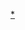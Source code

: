 {{Navbox
|name = 中国人民解放军陆军
|state = collapsed
|bodyclass = hlist
|titlestyle = background: darkgreen; color: white;
|title = [[File:Ground Force Flag of the People's Republic of China.svg|23px|中国人民解放军陆军军旗]] [[中国人民解放军陆军|<span style="color:white;">中国人民解放军陆军</span>]]
|groupstyle = background: darkgreen; color: white;
|abovestyle = background: green; color: white;
|above =
* [[中国人民解放军历史|<span style="color:white;">历史</span>]]
* [[中国人民解放军陆军编制序列|<span style="color:white;">编制</span>]]
* [[中国人民解放军军衔|<span style="color:white;">军衔</span>]]
* [[中国人民解放军陆军装备|<span style="color:white;">装备</span>]]

|group1 = [[:Category:中国人民解放军陆军将领|<span style="color:white;">将领</span>]]
|list1 = 
 {{Navbox |child
 |image = [[File:Emblem of the People's Liberation Army Ground Force.png|150px|陆军胸标]]
 |groupstyle = background: green; color: white;
 |group1 = [[中国人民解放军现役正战区级以上将领列表|<span style="color:white;">主官</span>]]
 |list1 = 
# [[Template:中国人民解放军陆军司令员|司令员]]：[[刘振立]]
# [[Template:中国人民解放军陆军政治委员|政治委员]]：[[秦树桐]]
 |group2 = [[中国人民解放军军衔|<span style="color:white;">将官</span>]]
 |list2 =
# [[中国人民解放军上将|上将]]
# [[中国人民解放军中将|中将]]
# [[中国人民解放军少将|少将]]
 }}

|group2 = 领导<br />机构
|list2 = 
 {{Navbox |child
 |groupstyle = background: Green;color: white;
 |group1 = 党委
 |list1 =[[中国共产党中国人民解放军陆军委员会|陆军党委]]
 |group2 = 机关职能部门
 |list2 = 
# [[中国人民解放军陆军参谋部|参谋部]]
# [[中国人民解放军陆军政治工作部|政治工作部]]
# [[中国人民解放军陆军后勤部|后勤部]]
# [[中国人民解放军陆军装备部|装备部]]
# [[中国人民解放军陆军纪律检查委员会|纪律检查委员会（监察委员会）]]
 |group3 = 直属单位
 |list3 =
* [[中国白城兵器试验中心|白城兵器试验中心]]
* [[中国华阴兵器试验中心|华阴兵器试验中心]]
* [[中国人民解放军陆军研究院|研究院]]
* [[中国人民解放军〇八一基地|081基地]]
* [[中国人民解放军陆军指挥学院|指挥学院]]
* [[中国人民解放军陆军工程大学|工程大学]]
* [[中国人民解放军陆军步兵学院|步兵学院]]
* [[中国人民解放军陆军装甲兵学院|装甲兵学院]]
* [[中国人民解放军陆军炮兵防空兵学院|炮兵防空兵学院]]
* [[中国人民解放军陆军航空兵学院|航空兵学院]]
* [[中国人民解放军陆军特种作战学院|特种作战学院]]
* [[中国人民解放军陆军边海防学院|边海防学院]]
* [[中国人民解放军陆军防化学院|防化学院]]
* [[中国人民解放军陆军军医大学|军医大学]]
* [[中国人民解放军陆军军事交通学院|军事交通学院]]
* [[中国人民解放军陆军勤务学院|勤务学院]]

 |group4 = 直接领导军区
 |list4 =
* [[中国人民解放军新疆军区|新疆军区]]
** [[中国人民解放军南疆军区|南疆军区]]
* [[中国人民解放军西藏军区|西藏军区]]
* [[中国人民解放军北京卫戍区|北京卫戍区]]
 }}

|group3 = [[中华人民共和国军事编制|<span style="color:white;">战区<br />陆军</span>]]
|list3 = 
 {{Navbox |child
 |groupstyle = background: green;
 |group1 = [[中国人民解放军东部战区陆军|<span style="color:white;">东部战区陆军</span>]]
 |list1 = 
  {{Navbox |child
  |above = 
  |list1 =
* [[中国人民解放军陆军第七十一集团军|第71集团军]]
* [[中国人民解放军陆军第七十二集团军|第72集团军]]
* [[中国人民解放军陆军第七十三集团军|第73集团军]]
* [[中国人民解放军陆军远程火箭炮兵第一旅|远火1旅]]
  }}
 |group2 = [[中国人民解放军南部战区陆军|<span style="color:white;">南部战区陆军</span>]]
 |list2 = 
  {{Navbox |child
  |above =
  |list1 =
* [[中国人民解放军陆军第七十四集团军|第74集团军]]
* [[中国人民解放军陆军第七十五集团军|第75集团军]]
* [[中国人民解放军陆军远程火箭炮兵第二旅|远火2旅]]
  }}
 |group3 = [[中国人民解放军西部战区陆军|<span style="color:white;">西部战区陆军</span>]]
 |list3 = 
  {{Navbox |child
  |above = 
  |list1 =
* [[中国人民解放军陆军第七十六集团军|第76集团军]]
* [[中国人民解放军陆军第七十七集团军|第77集团军]]
  }}
 |group4 = [[中国人民解放军北部战区陆军|<span style="color:white;">北部战区陆军</span>]]
 |list4 = 
  {{Navbox |child
  |above = 
  |list1 =
* [[中国人民解放军陆军第七十八集团军|第78集团军]]
* [[中国人民解放军陆军第七十九集团军|第79集团军]]
* [[中国人民解放军陆军第八十集团军|第80集团军]]
  }}
 |group5 = [[中国人民解放军中部战区陆军|<span style="color:white;">中部战区陆军</span>]]
 |list5 = 
  {{Navbox |child
  |above = 
  |list1 =
* [[中国人民解放军陆军第八十一集团军|第81集团军]]
* [[中国人民解放军陆军第八十二集团军|第82集团军]]
* [[中国人民解放军陆军第八十三集团军|第83集团军]]
  }}
 }}

|group4 = [[中国人民解放军军兵种列表|<span style="color:white;">兵种</span>]]
|list4 = {{Navbox |child
 |list1 = 
* [[中国人民解放军步兵|步兵]]
* [[中国人民解放军装甲兵|装甲兵]]
* [[中国人民解放军炮兵|炮兵]]
* [[中国人民解放军陆军防空兵|陆军防空兵]]
* [[中国人民解放军陆军航空兵|陆军航空兵]]
* [[中国人民解放军工程兵|工程兵]]
* [[中国人民解放军防化兵|防化兵]]
* [[中國人民解放軍特種部隊|特种兵]]
* [[中国人民解放军通信兵|通信兵]]
* [[中国人民解放军电子对抗兵|电子对抗兵]]
 |group2style = background: gray; color: white;
 |group2 = 已撤销
 |list2 =
* [[中国人民解放军骑兵|骑兵]]
* [[中国人民解放军铁道兵|铁道兵]]
* [[中国人民解放军林业工程部队|林业工程部队]]
* [[中国人民解放军水利工程部队|水利工程部队]]
* [[中国人民解放军基本建设工程兵|基本建设工程兵]]
** [[中国人民武装警察部队交通部队|交通部队]]
** [[中国人民武装警察部队水电部队|水电部队]]
** [[中国人民武装警察部队黄金部队|黄金部队]]
}}

|group6 = [[中国人民解放军历史|<span style="color:white;">重大<br />行动</span>]]
|list6 =
 {{Navbox |child
 |groupstyle = background: green; color: white;
 |group1 = 战争
 |list1 = 
* [[第一次国共内战]]
* [[中国抗日战争|抗日战争]]
* [[第二次国共内战]]
* [[朝鲜战争]]
* [[越南战争]]
* [[中印边境战争]]
* [[中苏边界冲突]]
* [[1979年中越战争|中越战争]]
* [[中越边境冲突]]
 |group2 = 救灾
 |list2 = 
* [[唐山大地震|1976年唐山地震]]
* [[1998年中国水灾|1998年洪水]]
* [[汶川大地震|2008年汶川地震]]
 }}

|group9 = 文化
|list9 =
* [[人民陆军|《人民陆军》报社]]
* <s>[[中国人民解放军陆军政治工作部文工团|文工团]]</s>
}}<noinclude>

[[Category:中国人民解放军陆军|*]]
[[Category:中国人民解放军陆军导航模板| ]]
</noinclude>